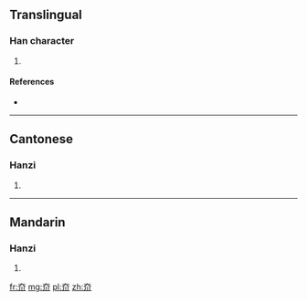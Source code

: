 ==Translingual==

===Han character===
{{Han char|rn=37|rad=大|as=03|sn=6|four=4022<sub>2</sub>|canj=大中中中 (KLLL)}}

# {{defn|Han|sort=大03}}

====References====
* {{Han ref|kx=0250.071|hdz=10528.030|uh=593C|ud=22844|bh=C9CB|bd=51659}}

----

==Cantonese==

===Hanzi===
{{yue-hanzi|jyut=|y=kwaang2, kwong3}}

# {{defn|lang=yue|sort=大03}}

----

==Mandarin==

===Hanzi===
{{cmn-hanzi|pin=[[kuǎng]] ([[kuang3]])|wg=k'uang<sup>3</sup>}}

# {{defn|lang=cmn|sort=大03}}

[[fr:夼]]
[[mg:夼]]
[[pl:夼]]
[[zh:夼]]